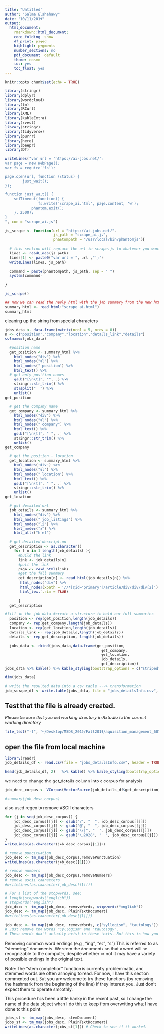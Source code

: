 ```yaml
---
title: "Untitled"
author: "Salma Elshahawy"
date: "10/11/2019"
output: 
  html_document:
    rmarkdown::html_document:
    code_folding: show
    df_print: paged
    highlight: pygments
    number_sections: no
    pdf_document: default
    theme: cosmo
    toc: yes
    toc_float: yes
---
```


```r
knitr::opts_chunk$set(echo = TRUE)
```

```r
library(stringr)
library(dplyr)
library(wordcloud)
library(tm)
library(RCurl)
library(XML)
library(kableExtra)
library(rvest)
library(stringr)
library(tidyverse)
library(purrr)
library(here)
library(beepr)
library(DT)
```



```r

writeLines("var url = 'https://ai-jobs.net/';
var page = new WebPage();
var fs = require('fs');

page.open(url, function (status) {
        just_wait();
});

function just_wait() {
    setTimeout(function() {
               fs.write('scrape_ai.html', page.content, 'w');
            phantom.exit();
    }, 2500);
}
", con = "scrape_ai.js")

js_scrape <- function(url = "https://ai-jobs.net/", 
                      js_path = "scrape_ai.js", 
                      phantompath = "/usr/local/bin/phantomjs"){
  
  # this section will replace the url in scrape.js to whatever you want 
  lines <- readLines(js_path)
  lines[1] <- paste0("var url ='", url ,"';")
  writeLines(lines, js_path)
  
  command = paste(phantompath, js_path, sep = " ")
  system(command)

}

js_scrape()

## now we can read the newly html with the job summary from the new html after converting from js 
summary_html <- read_html("scrape_ai.html")
summary_html
```


cleaning up the string from special characters


```r
jobs_data <- data.frame(matrix(ncol = 5, nrow = 0))
n <- c("position","company","location","details_link","details")
colnames(jobs_data)
```


```r
  
  #position name
  get_position <- summary_html %>% 
    html_nodes("div") %>% 
    html_nodes("ul") %>% 
    html_nodes(".position") %>% 
    html_text() %>%
  # get only position names
    gsub("[\n\t]", "", .) %>%
    stringr::str_trim() %>%
    strsplit("  ") %>% 
    unlist() 
get_position
```

```r
  # get the company name
  get_company <- summary_html %>% 
    html_nodes("div") %>% 
    html_nodes("ul") %>% 
    html_nodes(".company") %>% 
    html_text() %>% 
    gsub("[\n\t]", " ", .) %>% 
    stringr::str_trim() %>% 
    unlist()
get_company
```

```r
  # get the position - location
  get_location <- summary_html %>% 
    html_nodes("div") %>% 
    html_nodes("ul") %>% 
    html_nodes(".location") %>% 
    html_text() %>% 
    gsub("[\n\t]", " ", .) %>% 
    stringr::str_trim() %>% 
    unlist()  
get_location
```

```r
  # get detailed url 
  job_details <- summary_html %>% 
    html_nodes("div") %>% 
    html_nodes(".job_listings") %>% 
    html_nodes("li") %>% 
    html_nodes("a") %>% 
    html_attr("href") 
```

```r
  # get detailed description 
  get_description <- as.character()
    for ( n in 1:length(job_details) ){
      #build the link
      link <- job_details[n]
      #pull the link
      page <- read_html(link)
      #get the full summary
      get_description[n] <- read_html(job_details[n]) %>%
       html_nodes("div") %>% 
       html_nodes(xpath = '//*[@id="primary"]/article/div/div/div[2]') %>% 
       html_text(trim = TRUE)
      
      }
  get_description
```



```r
#fill in the job data #create a structure to hold our full summaries
  position <- rep(get_position,length(job_details))
  company <- rep(get_company,length(job_details))
  location <- rep(get_location,length(job_details))
  details_link <- rep(job_details,length(job_details))
  details <- rep(get_description, length(job_details))
```

```r
  jobs_data <- rbind(jobs_data,data.frame(get_position,
                                            get_company,
                                            get_location,
                                            job_details,
                                            get_description))
jobs_data %>% kable() %>% kable_styling(bootstrap_options = c("striped", "hover", "condensed", "responsive")) %>% scroll_box(width="100%",height="300px")
```

```r
dim(jobs_data)
```


```r
# write the resulted data into a csv table ---> transformation 
job_scrape_df <- write.table(jobs_data, file = "jobs_detailsInfo.csv", row.names = FALSE, na="", col.names = TRUE, sep = ",")
```

## Test that the file is already created. 

*Please be sure that you set working directory in Rstudio to the current working directory.*

```r
file_test("-f", "~/Desktop/MSDS_2019/Fall2019/aquisition_management_607/project_3/jobs_detailsInfo.csv")
```

## open the file from local machine

```r
library(readr)
job_details_df <- read.csv(file = "jobs_detailsInfo.csv", header = TRUE, sep = ",")

head(job_details_df, 2)   %>% kable() %>% kable_styling(bootstrap_options = c("striped", "hover", "condensed", "responsive")) %>% scroll_box(width="100%",height="300px")

```

we need to change the get_details column into a corpus for analysis

```r

job_desc_corpus <- VCorpus(VectorSource(job_details_df$get_description))

#summary(job_desc_corpus)


```

also used regex to remove ASCII characters

```r
for (j in seq(job_desc_corpus)) {
    job_desc_corpus[[j]] <- gsub("/", "  ", job_desc_corpus[[j]])
    job_desc_corpus[[j]] <- gsub("@", "  ", job_desc_corpus[[j]])
    job_desc_corpus[[j]] <- gsub("\\|", "  ", job_desc_corpus[[j]])
    job_desc_corpus[[j]] <- gsub("\u2028", "  ", job_desc_corpus[[j]])  # This is an ascii character that did not translate, so it had to be removed.
}
writeLines(as.character(job_desc_corpus[[1]]))
```


```r
# remove puncituation 
job_desc <- tm_map(job_desc_corpus,removePunctuation) 
writeLines(as.character(job_desc[[1]]))

# remove numbers
job_desc <- tm_map(job_desc_corpus,removeNumbers) 
# remove ascii characters
#writeLines(as.character(job_desc[[1]]))

```

```r
# For a list of the stopwords, see:   
# length(stopwords("english"))   
# stopwords("english")   
job_desc <- tm_map(job_desc, removeWords, stopwords("english"))   
job_desc <- tm_map(job_desc, PlainTextDocument)
#writeLines(as.character(job_desc[[1]]))

```
```r
job_desc <- tm_map(job_desc, removeWords, c("syllogism", "tautology"))   
# Just remove the words "syllogism" and "tautology". 
# These words don't actually exist in these texts. But this is how you would remove them if they had.
```

Removing common word endings (e.g., “ing”, “es”, “s”)
This is referred to as “stemming” documents. We stem the documents so that a word will be recognizable to the computer, despite whether or not it may have a variety of possible endings in the original text.

Note: The “stem completion” function is currently problemmatic, and stemmed words are often annoying to read. For now, I have this section commented out. But you are welcome to try these functions (by removing the hashmark from the beginning of the line) if they interest you. Just don’t expect them to operate smoothly.

This procedure has been a little hanky in the recent past, so I change the name of the data object when I do this to keep from overwriting what I have done to this point.

```r
jobs_st <- tm_map(jobs_desc, stemDocument)   
jobs_st <- tm_map(jobs_desc, PlainTextDocument)
writeLines(as.character(jobs_st[1])) # Check to see if it worked.
```















